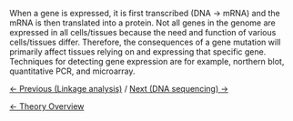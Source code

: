 When a gene is expressed, it is first transcribed (DNA &rarr; mRNA) and the mRNA is then translated into a protein. Not all genes in the genome are expressed in all cells/tissues because the need and function of various cells/tissues differ. Therefore, the consequences of a gene mutation will primarily affect tissues relying on and expressing that specific gene.
Techniques for detecting gene expression are for example, northern blot, quantitative PCR, and microarray.



[[Linkage Analysis|&larr; Previous (Linkage analysis)]] / [[DNA sequencing|Next (DNA sequencing) &rarr;]]

[[Animal Genetics|&larr; Theory Overview]]